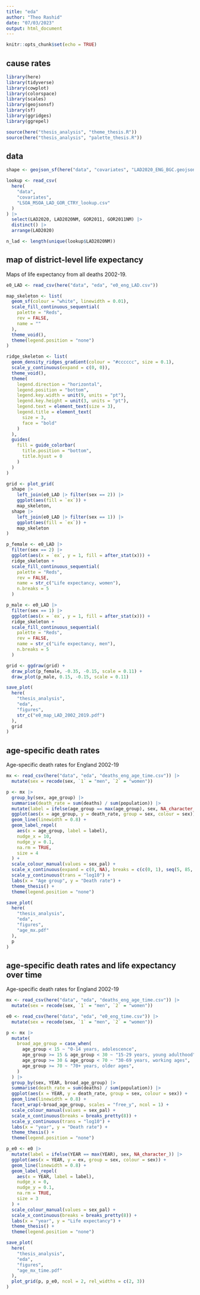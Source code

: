 ```yaml
---
title: "eda"
author: "Theo Rashid"
date: "07/03/2023"
output: html_document
---
```


```r
knitr::opts_chunk$set(echo = TRUE)
```

## cause rates

```r
library(here)
library(tidyverse)
library(cowplot)
library(colorspace)
library(scales)
library(geojsonsf)
library(sf)
library(ggridges)
library(ggrepel)

source(here("thesis_analysis", "theme_thesis.R"))
source(here("thesis_analysis", "palette_thesis.R"))
```

## data

```r
shape <- geojson_sf(here("data", "covariates", "LAD2020_ENG_BGC.geojson"))

lookup <- read_csv(
  here(
    "data",
    "covariates",
    "LSOA_MSOA_LAD_GOR_CTRY_lookup.csv"
  )
) |>
  select(LAD2020, LAD2020NM, GOR2011, GOR2011NM) |>
  distinct() |>
  arrange(LAD2020)

n_lad <- length(unique(lookup$LAD2020NM))
```

## map of district-level life expectancy

Maps of life expectancy from all deaths 2002-19.
```r
e0_LAD <- read_csv(here("data", "eda", "e0_eng_LAD.csv"))

map_skeleton <- list(
  geom_sf(colour = "white", linewidth = 0.01),
  scale_fill_continuous_sequential(
    palette = "Reds",
    rev = FALSE,
    name = ""
  ),
  theme_void(),
  theme(legend.position = "none")
)

ridge_skeleton <- list(
  geom_density_ridges_gradient(colour = "#cccccc", size = 0.1),
  scale_y_continuous(expand = c(0, 0)),
  theme_void(),
  theme(
    legend.direction = "horizontal",
    legend.position = "bottom",
    legend.key.width = unit(9, units = "pt"),
    legend.key.height = unit(3, units = "pt"),
    legend.text = element_text(size = 3),
    legend.title = element_text(
      size = 3,
      face = "bold"
    )
  ),
  guides(
    fill = guide_colorbar(
      title.position = "bottom",
      title.hjust = 0
    )
  )
)

grid <- plot_grid(
  shape |>
    left_join(e0_LAD |> filter(sex == 2)) |>
    ggplot(aes(fill = `ex`)) +
    map_skeleton,
  shape |>
    left_join(e0_LAD |> filter(sex == 1)) |>
    ggplot(aes(fill = `ex`)) +
    map_skeleton
)

p_female <- e0_LAD |>
  filter(sex == 2) |>
  ggplot(aes(x = `ex`, y = 1, fill = after_stat(x))) +
  ridge_skeleton +
  scale_fill_continuous_sequential(
    palette = "Reds",
    rev = FALSE,
    name = str_c("Life expectancy, women"),
    n.breaks = 5
  )

p_male <- e0_LAD |>
  filter(sex == 1) |>
  ggplot(aes(x = `ex`, y = 1, fill = after_stat(x))) +
  ridge_skeleton +
  scale_fill_continuous_sequential(
    palette = "Reds",
    rev = FALSE,
    name = str_c("Life expectancy, men"),
    n.breaks = 5
  )

grid <- ggdraw(grid) +
  draw_plot(p_female, -0.35, -0.15, scale = 0.11) +
  draw_plot(p_male, 0.15, -0.15, scale = 0.11)

save_plot(
  here(
    "thesis_analysis",
    "eda",
    "figures",
    str_c("e0_map_LAD_2002_2019.pdf")
  ),
  grid
)
```

## age-specific death rates

Age-specific death rates for England 2002-19
```r
mx <- read_csv(here("data", "eda", "deaths_eng_age_time.csv")) |>
  mutate(sex = recode(sex, `1` = "men", `2` = "women"))

p <- mx |>
  group_by(sex, age_group) |>
  summarise(death_rate = sum(deaths) / sum(population)) |>
  mutate(label = ifelse(age_group == max(age_group), sex, NA_character_)) |>
  ggplot(aes(x = age_group, y = death_rate, group = sex, colour = sex)) +
  geom_line(linewidth = 0.8) +
  geom_label_repel(
    aes(x = age_group, label = label),
    nudge_x = 10,
    nudge_y = 0.1,
    na.rm = TRUE,
    size = 4
  ) +
  scale_colour_manual(values = sex_pal) +
  scale_x_continuous(expand = c(0, NA), breaks = c(c(0, 1), seq(5, 85, 5))) +
  scale_y_continuous(trans = "log10") +
  labs(x = "Age group", y = "Death rate") +
  theme_thesis() +
  theme(legend.position = "none")

save_plot(
  here(
    "thesis_analysis",
    "eda",
    "figures",
    "age_mx.pdf"
  ),
  p
)
```

## age-specific death rates and life expectancy over time

Age-specific death rates for England 2002-19
```r
mx <- read_csv(here("data", "eda", "deaths_eng_age_time.csv")) |>
  mutate(sex = recode(sex, `1` = "men", `2` = "women"))

e0 <- read_csv(here("data", "eda", "e0_eng_time.csv")) |>
  mutate(sex = recode(sex, `1` = "men", `2` = "women"))

p <- mx |>
  mutate(
    broad_age_group = case_when(
      age_group < 15 ~ "0-14 years, adolescence",
      age_group >= 15 & age_group < 30 ~ "15-29 years, young adulthood",
      age_group >= 30 & age_group < 70 ~ "30-69 years, working ages",
      age_group >= 70 ~ "70+ years, older ages",
    )
  ) |>
  group_by(sex, YEAR, broad_age_group) |>
  summarise(death_rate = sum(deaths) / sum(population)) |>
  ggplot(aes(x = YEAR, y = death_rate, group = sex, colour = sex)) +
  geom_line(linewidth = 0.8) +
  facet_wrap(~broad_age_group, scales = "free_y", ncol = 1) +
  scale_colour_manual(values = sex_pal) +
  scale_x_continuous(breaks = breaks_pretty(8)) +
  scale_y_continuous(trans = "log10") +
  labs(x = "year", y = "Death rate") +
  theme_thesis() +
  theme(legend.position = "none")

p_e0 <- e0 |>
  mutate(label = ifelse(YEAR == max(YEAR), sex, NA_character_)) |>
  ggplot(aes(x = YEAR, y = ex, group = sex, colour = sex)) +
  geom_line(linewidth = 0.8) +
  geom_label_repel(
    aes(x = YEAR, label = label),
    nudge_x = 0,
    nudge_y = 0.1,
    na.rm = TRUE,
    size = 3
  ) +
  scale_colour_manual(values = sex_pal) +
  scale_x_continuous(breaks = breaks_pretty(8)) +
  labs(x = "year", y = "Life expectancy") +
  theme_thesis() +
  theme(legend.position = "none")

save_plot(
  here(
    "thesis_analysis",
    "eda",
    "figures",
    "age_mx_time.pdf"
  ),
  plot_grid(p, p_e0, ncol = 2, rel_widths = c(2, 3))
)
```
